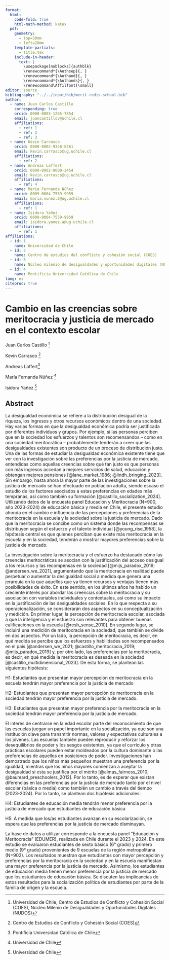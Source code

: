 ```yaml
---
format: 
  html: 
    code-fold: true
    html-math-method: katex
  pdf: 
    geometry: 
      - top=30mm
      - left=20mm
    template-partials: 
      - title.tex
    include-in-header:
      text: |
        \usepackage[noblocks]{authblk}
        \renewcommand*{\Authsep}{, }
        \renewcommand*{\Authand}{, }
        \renewcommand*{\Authands}{, }
        \renewcommand\Affilfont{\small}
editor: source
bibliography: "../../input/bib/merit-redis-school.bib"
author:
  - name: Juan Carlos Castillo
    corresponding: true
    orcid: 0000-0003-1265-7854
    email: juancastillov@uchile.cl
    affiliations:
      - ref: 1
      - ref: 2
      - ref: 3
  - name: Kevin Carrasco
    orcid: 0000-0002-9348-8361
    email: kevin.carrasco@ug.uchile.cl
    affiliations:
      - ref: 2
  - name: Andreas Laffert
    orcid: 0000-0002-9008-2454
    email: kevin.carrasco@ug.uchile.cl
    affiliations:
      - ref: 4
  - name: María Fernanda Núñez
    orcid: 0009-0004-7559-9959
    email: maria.nunez.2@ug.uchile.cl
    affiliations:
      - ref: 1
  - name: Isidora Yañez
    orcid: 0009-0004-7559-9959
    email: isidora.yanez.a@ug.uchile.cl 
    affiliations:
      - ref: 1
affiliations: 
  - id: 1
    name: Universidad de Chile
  - id: 2
    name: Centro de estudios del conflicto y cohesión social (COES)
  - id: 3
    name: Núcleo milenio de desigualdades y oportunidades digitales (NUDOS)
  - id: 4
    name: Pontificia Universidad Católica de Chile
lang: es
citeproc: true
---
```


# Cambio en las creencias sobre meritocracia y justicia de mercado en el contexto escolar

Juan Carlos Castillo [^1]

[^1]: Universidad de Chile, Centro de Estudios de Conflicto y Cohesión Social (COES), Núcleo Milenio de Desigualdades y Oportunidades Digitales (NUDOS)

Kevin Carrasco [^3]

[^3]: Centro de Estudios de Conflicto y Cohesión Social (COES)

Andreas Laffert[^4]

[^4]:Pontificia Universidad Católica de Chile

María Fernanda Núñez [^2]

[^2]:Universidad de Chile 

Isidora Yañez [^2]

[^2]:Universidad de Chile 

## Abstract

La desigualdad económica se refiere a la distribución desigual de la riqueza, los ingresos y otros recursos económicos dentro de una sociedad. Hay varias formas en que la desigualdad económica podría ser justificada por diferentes individuos y grupos. Por ejemplo, si las personas perciben que en la sociedad los esfuerzos y talentos son recomensandos -- como en una sociedad meritocrática --  probablemente tenderán a creer que las desigualdades existentes son producto de un proceso de distribución justo. Una de las formas de estudiar la desigualdad económica existente tiene que ver con la investigación sobre las preferencias por la justicia de mercado, entendidas como aquellas creencias sobre qué tan justo es que personas con más ingresos accedan a mejores servicios de salud, educación y obtengan mejores pensiones [@lane_market_1986; @lindh_bringing_2023]. Sin embargo, hasta ahora la mayor parte de las investigaciones sobre la justicia de mercado se han efectuado en población adulta, siendo escaso el estudio de los factores asociados a estas preferencias en edades más tempranas, así como también su formación [@castillo_socialization_2024]. Utilizando datos de la encuesta panel Educación y Meritocracia (N=900, año 2023-2024) de educación básica y media en Chile, el presente estudio ahonda en el cambio e influencia de las percepciones y preferencias de la meritocracia en la escuela y la sociedad sobre la justicia de mercado. Dado que la meritocracia se concibe como un sistema donde las recompensas se distribuyen según el esfuerzo y el talento individual [@young_rise_1958], la hipótesis central es que quienes perciban que existe más meritocracia en la escuela y en la sociedad, tenderán a mostrar mayores preferencias sobre la justicia de mercado.

La investigación sobre la meritocracia y el esfuerzo ha destacado cómo las creencias meritocráticas se asocian con la justificación del acceso desigual a los recursos y las recompensas en la sociedad [@mijs_paradox_2019; @andersen_we_2021], argumentando que la meritocracia en realidad puede perpetuar o aumentar la desigualdad social a medida que genera una jerarquía en la que aquellos que ya tienen recursos y ventajas tienen más posibilidades de éxito. En este sentido, en los últimos años ha habido un creciente interés por abordar las creencias sobre la meritocracia y su asociación con variables individuales y contextuales, así como su impacto en la justificación de las desigualdades sociales. En lo que respecta a su operacionalización, se considerarán dos aspectos en su conceptualización y medición. En primer lugar, la percepción de meritocracia escolar, asociada a que la inteligencia y el esfuerzo son relevantes para obtener buenas calificaciones en la escuela [@resh_sense_2010]. En segundo lugar, se incluirá una medición de meritocracia en la sociedad, que también se divide en dos aspectos. Por un lado, la percepción de meritocracia, es decir, en qué medida se percibe que los esfuerzos y habilidades son recompensados en el país [@andersen_we_2021; @castillo_meritocracia_2019; @mijs_paradox_2019] y, por otro lado, las preferencias por la meritocracia, es decir, en qué medida la meritocracia es deseada en la sociedad [@castillo_multidimensional_2023]. De esta forma, se plantean las siguientes hipótesis:

H1: Estudiantes que presentan mayor percepción de meritocracia en la escuela tendrán mayor preferencia por la justicia de mercado

H2: Estudiantes que presentan mayor percepción de meritocracia en la sociedad tendrán mayor preferencia por la justicia de mercado.

H3: Estudiantes que presentan mayor preferencia por la meritocracia en la sociedad tendrán mayor preferencia por la justicia de mercado.

El interés de centrarse en la edad escolar parte del reconocimiento de que las escuelas juegan un papel importante en la socialización, ya que son una institución clave para transmitir normas, valores y expectativas culturales a los jóvenes. Las escuelas también pueden reproducir y reforzar los desequilibrios de poder y los sesgos existentes, ya que el currículo y otras prácticas escolares pueden estar moldeados por la cultura dominante o las preferencias de aquellos en posiciones de poder. Investigaciones han demostrado que los niños más pequeños muestran una preferencia por la igualdad, mientras que los niños mayores comienzan a aceptar la desigualdad si esta se justifica por el mérito [@almas_fairness_2010; @baumard_preschoolers_2012]. Por lo tanto, es de esperar que existan diferencias en las preferencias por la justicia de mercado tanto por el nivel escolar (básica o media) como también un cambio a través del tiempo (2023-2024). Por lo tanto, se plantean dos hipótesis adicionales:

H4: Estudiantes de educación media tendrán menor preferencia por la justicia de mercado que estudiantes de educación básica

H5: A medida que los/as estudiantes avanzan en su escolarización, se espera que las preferencias por la justicia de mercado disminuyan.

La base de datos a utilizar corresponde a la encuesta panel "Educación y Meritocracia" (EDUMER), realizada en Chile durante el 2023 y 2024. En este estudio se evaluaron estudiantes de sexto básico (6° grado) y primero medio (9° grado) provenientes de 9 escuelas de la región metropolitana (N=902). Los resultados muestran que estudiantes con mayor percepción y preferencias por la meritocracia en la sociedad y en la escuela manifiestan una mayor preferencia por la justicia de mercado. Asimismo, los estudiantes de educación media tienen menor preferencia por la justicia de mercado que los estudiantes de educación básica. Se discuten las implicancias de estos resultados para la socialización política de estudiantes por parte de la familia de origen y la escuela. 


